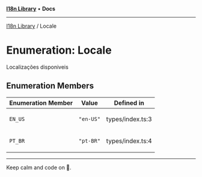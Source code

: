 
<Meta title="Libs/I18n/enumerations/Locale" />



[**I18n Library**](/?path=/docs/libs-i18n-overview--page) • **Docs**

***

[I18n Library](/?path=/docs/libs-i18n-overview--page) / Locale

# Enumeration: Locale

Localizações disponiveis

## Enumeration Members

<table>
<thead>
<tr>
<th>Enumeration Member</th>
<th>Value</th>
<th>Defined in</th>
</tr>
</thead>
<tbody>
<tr>
<td>

`EN_US`

</td>
<td>

`"en-US"`

</td>
<td>

types/index.ts:3

</td>
</tr>
<tr>
<td>

`PT_BR`

</td>
<td>

`"pt-BR"`

</td>
<td>

types/index.ts:4

</td>
</tr>
</tbody>
</table>


***

Keep calm and code on 🤘.